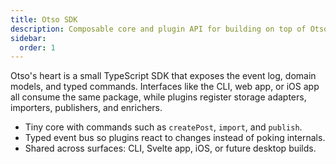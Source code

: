 ```yaml
---
title: Otso SDK
description: Composable core and plugin API for building on top of Otso.
sidebar:
  order: 1
---
```


Otso's heart is a small TypeScript SDK that exposes the event log, domain models, and typed commands. Interfaces like the CLI, web app, or iOS app all consume the same package, while plugins register storage adapters, importers, publishers, and enrichers.

- Tiny core with commands such as `createPost`, `import`, and `publish`.
- Typed event bus so plugins react to changes instead of poking internals.
- Shared across surfaces: CLI, Svelte app, iOS, or future desktop builds.
